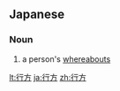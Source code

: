 ==Japanese==
{{ja-kanjitab|行|方}}

===Noun===
{{ja-noun|ゆくえ|hhira=ゆくへ}}

# a person's [[whereabouts]]

[[lt:行方]]
[[ja:行方]]
[[zh:行方]]